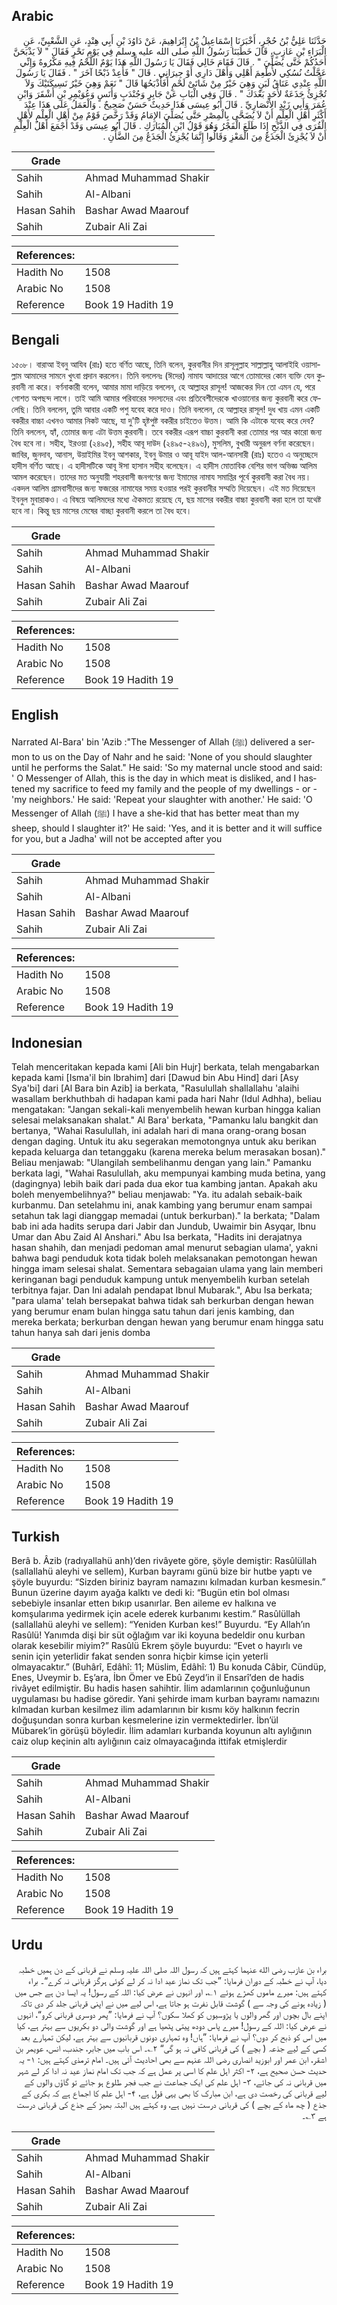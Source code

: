 ## Arabic


<div dir="rtl" lang="ar" style={{fontSize:'larger',backgroundColor:'#f8f9fa',padding:20}}>
حَدَّثَنَا عَلِيُّ بْنُ حُجْرٍ، أَخْبَرَنَا إِسْمَاعِيلُ بْنُ إِبْرَاهِيمَ، عَنْ دَاوُدَ بْنِ أَبِي هِنْدٍ، عَنِ الشَّعْبِيِّ، عَنِ الْبَرَاءِ بْنِ عَازِبٍ، قَالَ خَطَبَنَا رَسُولُ اللَّهِ صلى الله عليه وسلم فِي يَوْمِ نَحْرٍ فَقَالَ ‏"‏ لاَ يَذْبَحَنَّ أَحَدُكُمْ حَتَّى يُصَلِّيَ ‏"‏ ‏.‏ قَالَ فَقَامَ خَالِي فَقَالَ يَا رَسُولَ اللَّهِ هَذَا يَوْمٌ اللَّحْمُ فِيهِ مَكْرُوهٌ وَإِنِّي عَجَّلْتُ نُسُكِي لأُطْعِمَ أَهْلِي وَأَهْلَ دَارِي أَوْ جِيرَانِي ‏.‏ قَالَ ‏"‏ فَأَعِدْ ذَبْحًا آخَرَ ‏"‏ ‏.‏ فَقَالَ يَا رَسُولَ اللَّهِ عِنْدِي عَنَاقُ لَبَنٍ وَهِيَ خَيْرٌ مِنْ شَاتَىْ لَحْمٍ أَفَأَذْبَحُهَا قَالَ ‏"‏ نَعَمْ وَهِيَ خَيْرُ نَسِيكَتَيْكَ وَلاَ تُجْزِئُ جَذَعَةٌ لأَحَدٍ بَعْدَكَ ‏"‏ ‏.‏ قَالَ وَفِي الْبَابِ عَنْ جَابِرٍ وَجُنْدَبٍ وَأَنَسٍ وَعُوَيْمِرِ بْنِ أَشْقَرَ وَابْنِ عُمَرَ وَأَبِي زَيْدٍ الأَنْصَارِيِّ ‏.‏ قَالَ أَبُو عِيسَى هَذَا حَدِيثٌ حَسَنٌ صَحِيحٌ ‏.‏ وَالْعَمَلُ عَلَى هَذَا عِنْدَ أَكْثَرِ أَهْلِ الْعِلْمِ أَنْ لاَ يُضَحَّى بِالْمِصْرِ حَتَّى يُصَلِّيَ الإِمَامُ وَقَدْ رَخَّصَ قَوْمٌ مِنْ أَهْلِ الْعِلْمِ لأَهْلِ الْقُرَى فِي الذَّبْحِ إِذَا طَلَعَ الْفَجْرُ وَهُوَ قَوْلُ ابْنِ الْمُبَارَكِ ‏.‏ قَالَ أَبُو عِيسَى وَقَدْ أَجْمَعَ أَهْلُ الْعِلْمِ أَنْ لاَ يُجْزِئَ الْجَذَعُ مِنَ الْمَعْزِ وَقَالُوا إِنَّمَا يُجْزِئُ الْجَذَعُ مِنَ الضَّأْنِ ‏.‏
</div>
<div style={{backgroundColor:'#f8f9fa',padding:20, marginBottom: 10}}><table> <thead> <tr> <th>Grade</th> <th></th> </tr> </thead> <tbody> <tr><td>Sahih</td><td>Ahmad Muhammad Shakir</td></tr><tr><td>Sahih</td><td>Al-Albani</td></tr><tr><td>Hasan Sahih</td><td>Bashar Awad Maarouf</td></tr><tr><td>Sahih</td><td>Zubair Ali Zai</td></tr></tbody></table><table> <thead> <tr> <th>References:</th> <th></th> </tr> </thead> <tbody><tr><td>Hadith No</td><td>1508</td></tr><tr><td>Arabic No</td><td>1508</td></tr><tr><td>Reference</td><td>Book 19 Hadith 19</td></tr></tbody></table></div>

## Bengali


<div dir="ltr" lang="bn" style={{fontSize:'larger',backgroundColor:'#f8f9fa',padding:20}}>
১৫০৮। বারাআ ইবনু আযিব (রাঃ) হতে বর্ণিত আছে, তিনি বলেন, কুরবানীর দিন রাসূলুল্লাহ সাল্লাল্লাহু আলাইহি ওয়াসাল্লাম আমাদের সামনে খুৎবা প্রদান করলেন। তিনি বললেনঃ (ঈদের) নামায আদায়ের আগে তোমাদের কোন ব্যক্তি যেন কুরবানী না করে। বর্ণনাকারী বলেন, আমার মামা দাড়িয়ে বললেন, হে আল্লাহর রাসূল! আজকের দিন তো এমন যে, পরে গোশত অপছন্দ লাগে। তাই আমি আমার পরিবারের সদস্যদের এবং প্রতিবেশীদেরকে খাওয়ানোর জন্য কুরবানী করে ফেলেছি। তিনি বললেন, তুমি আবার একটি পশু যবেহ করে দাও। তিনি বললেন, হে আল্লাহর রাসূল! দুধ খায় এমন একটি বকরীর বাচ্চা এখনও আমার নিকট আছে, যা দু'টি হৃষ্টপুষ্ট বকরীর চাইতেও উত্তম। আমি কি এটাকে যবেহ করে দেব? তিনি বললেন, হ্যাঁ, তোমার জন্য এটা উত্তম কুরবানী। তবে বকরীর এরূপ বাচ্চা কুরবানী করা তোমার পর আর কারো জন্য বৈধ হবে না। সহীহ, ইরওয়া (২৪৯৫), সহীহ আবূ দাউদ (২৪৯৫-২৪৯৬), মুসলিম, বুখারী অনুরূপ বর্ণনা করেছেন। জাবির, জুনদাব, আনাস, উয়াইমির ইবনু আশকার, ইবনু উমার ও আবূ যাইদ আল-আনসারী (রাঃ) হতেও এ অনুচ্ছেদে হাদীস বর্ণিত আছে। এ হাদীসটিকে আবূ ঈসা হাসান সহীহ বলেছেন। এ হাদীস মোতাবিক বেশির ভাগ অভিজ্ঞ আলিম আমল করেছেন। তাদের মত অনুযায়ী শহরবাসী জনগণের জন্য ইমামের নামায সমাপ্তির পূর্বে কুরবানী করা বৈধ নয়। একদল আলিম গ্রামবাসীদের জন্য ফজরের নামাযের সময় হওয়ার পরই কুরবানীর সম্মতি দিয়েছেন। এই মত দিয়েছেন ইবনুল মুবারাকও। এ বিষয়ে আলিমদের মধ্যে ঐকমত্য রয়েছে যে, ছয় মাসের বকরীর বাচ্চা কুরবানী করা হলে তা যথেষ্ট হবে না। কিন্তু ছয় মাসের মেষের বাচ্ছা কুরবানী করলে তা বৈধ হবে।
</div>
<div style={{backgroundColor:'#f8f9fa',padding:20, marginBottom: 10}}><table> <thead> <tr> <th>Grade</th> <th></th> </tr> </thead> <tbody> <tr><td>Sahih</td><td>Ahmad Muhammad Shakir</td></tr><tr><td>Sahih</td><td>Al-Albani</td></tr><tr><td>Hasan Sahih</td><td>Bashar Awad Maarouf</td></tr><tr><td>Sahih</td><td>Zubair Ali Zai</td></tr></tbody></table><table> <thead> <tr> <th>References:</th> <th></th> </tr> </thead> <tbody><tr><td>Hadith No</td><td>1508</td></tr><tr><td>Arabic No</td><td>1508</td></tr><tr><td>Reference</td><td>Book 19 Hadith 19</td></tr></tbody></table></div>

## English


<div dir="ltr" lang="en" style={{fontSize:'larger',backgroundColor:'#f8f9fa',padding:20}}>
Narrated Al-Bara' bin 'Azib :"The Messenger of Allah (ﷺ) delivered a sermon to us on the Day of Nahr and he said: 'None of you should slaughter until he performs the Salat." He said: 'So my maternal uncle stood and said: ' O Messenger of Allah, this is the day in which meat is disliked, and I hastened my sacrifice to feed my family and the people of my dwellings - or - 'my neighbors.' He said: 'Repeat your slaughter with another.' He said: 'O Messenger of Allah (ﷺ) I have a she-kid that has better meat than my sheep, should I slaughter it?' He said: 'Yes, and it is better and it will suffice for you, but a Jadha' will not be accepted after you
</div>
<div style={{backgroundColor:'#f8f9fa',padding:20, marginBottom: 10}}><table> <thead> <tr> <th>Grade</th> <th></th> </tr> </thead> <tbody> <tr><td>Sahih</td><td>Ahmad Muhammad Shakir</td></tr><tr><td>Sahih</td><td>Al-Albani</td></tr><tr><td>Hasan Sahih</td><td>Bashar Awad Maarouf</td></tr><tr><td>Sahih</td><td>Zubair Ali Zai</td></tr></tbody></table><table> <thead> <tr> <th>References:</th> <th></th> </tr> </thead> <tbody><tr><td>Hadith No</td><td>1508</td></tr><tr><td>Arabic No</td><td>1508</td></tr><tr><td>Reference</td><td>Book 19 Hadith 19</td></tr></tbody></table></div>

## Indonesian


<div dir="ltr" lang="id" style={{fontSize:'larger',backgroundColor:'#f8f9fa',padding:20}}>
Telah menceritakan kepada kami [Ali bin Hujr] berkata, telah mengabarkan kepada kami [Isma'il bin Ibrahim] dari [Dawud bin Abu Hind] dari [Asy Sya'bi] dari [Al Bara bin Azib] ia berkata, "Rasulullah shallallahu 'alaihi wasallam berkhuthbah di hadapan kami pada hari Nahr (Idul Adhha), beliau mengatakan: "Jangan sekali-kali menyembelih hewan kurban hingga kalian selesai melaksanakan shalat." Al Bara' berkata, "Pamanku lalu bangkit dan bertanya, "Wahai Rasulullah, ini adalah hari di mana orang-orang bosan dengan daging. Untuk itu aku segerakan memotongnya untuk aku berikan kepada keluarga dan tetanggaku (karena mereka belum merasakan bosan)." Beliau menjawab: "Ulangilah sembelihanmu dengan yang lain." Pamanku berkata lagi, "Wahai Rasulullah, aku mempunyai kambing muda betina, yang (dagingnya) lebih baik dari pada dua ekor tua kambing jantan. Apakah aku boleh menyembelihnya?" beliau menjawab: "Ya. itu adalah sebaik-baik kurbanmu. Dan setelahmu ini, anak kambing yang berumur enam sampai setahun tak lagi dianggap memadai (untuk berkurban)." Ia berkata; "Dalam bab ini ada hadits serupa dari Jabir dan Jundub, Uwaimir bin Asyqar, Ibnu Umar dan Abu Zaid Al Anshari." Abu Isa berkata, "Hadits ini derajatnya hasan shahih, dan menjadi pedoman amal menurut sebagian ulama', yakni bahwa bagi penduduk kota tidak boleh melaksanakan pemotongan hewan hingga imam selesai shalat. Sementara sebagaian ulama yang lain memberi keringanan bagi penduduk kampung untuk menyembelih kurban setelah terbitnya fajar. Dan Ini adalah pendapat Ibnul Mubarak.", Abu Isa berkata; "para ulama' telah bersepakat bahwa tidak sah berkurban dengan hewan yang berumur enam bulan hingga satu tahun dari jenis kambing, dan mereka berkata; berkurban dengan hewan yang berumur enam hingga satu tahun hanya sah dari jenis domba
</div>
<div style={{backgroundColor:'#f8f9fa',padding:20, marginBottom: 10}}><table> <thead> <tr> <th>Grade</th> <th></th> </tr> </thead> <tbody> <tr><td>Sahih</td><td>Ahmad Muhammad Shakir</td></tr><tr><td>Sahih</td><td>Al-Albani</td></tr><tr><td>Hasan Sahih</td><td>Bashar Awad Maarouf</td></tr><tr><td>Sahih</td><td>Zubair Ali Zai</td></tr></tbody></table><table> <thead> <tr> <th>References:</th> <th></th> </tr> </thead> <tbody><tr><td>Hadith No</td><td>1508</td></tr><tr><td>Arabic No</td><td>1508</td></tr><tr><td>Reference</td><td>Book 19 Hadith 19</td></tr></tbody></table></div>

## Turkish


<div dir="ltr" lang="tr" style={{fontSize:'larger',backgroundColor:'#f8f9fa',padding:20}}>
Berâ b. Âzib (radıyallahü anh)’den rivâyete göre, şöyle demiştir: Rasûlüllah (sallallahü aleyhi ve sellem), Kurban bayramı günü bize bir hutbe yaptı ve şöyle buyurdu: “Sizden biriniz bayram namazını kılmadan kurban kesmesin.” Bunun üzerine dayım ayağa kalktı ve dedi ki: “Bugün etin bol olması sebebiyle insanlar etten bıkıp usanırlar. Ben aileme ev halkına ve komşularıma yedirmek için acele ederek kurbanımı kestim.” Rasûlüllah (sallallahü aleyhi ve sellem): “Yeniden Kurban kes!” Buyurdu. “Ey Allah’ın Rasûlü! Yanımda dişi bir süt oğlağım var iki koyuna bedeldir onu kurban olarak kesebilir miyim?” Rasûlü Ekrem şöyle buyurdu: “Evet o hayırlı ve senin için yeterlidir fakat senden sonra hiçbir kimse için yeterli olmayacaktır.” (Buhârî, Edâhî: 11; Müslim, Edâhî: 1) Bu konuda Câbir, Cündüp, Enes, Uveymir b. Eş’ara, İbn Ömer ve Ebû Zeyd’in il Ensarî’den de hadis rivâyet edilmiştir. Bu hadis hasen sahihtir. İlim adamlarının çoğunluğunun uygulaması bu hadise göredir. Yani şehirde imam kurban bayramı namazını kılmadan kurban kesilmez ilim adamlarının bir kısmı köy halkının fecrin doğuşundan sonra kurban kesmelerine izin vermektedirler. İbn’ül Mübarek’in görüşü böyledir. İlim adamları kurbanda koyunun altı aylığının caiz olup keçinin altı aylığının caiz olmayacağında ittifak etmişlerdir
</div>
<div style={{backgroundColor:'#f8f9fa',padding:20, marginBottom: 10}}><table> <thead> <tr> <th>Grade</th> <th></th> </tr> </thead> <tbody> <tr><td>Sahih</td><td>Ahmad Muhammad Shakir</td></tr><tr><td>Sahih</td><td>Al-Albani</td></tr><tr><td>Hasan Sahih</td><td>Bashar Awad Maarouf</td></tr><tr><td>Sahih</td><td>Zubair Ali Zai</td></tr></tbody></table><table> <thead> <tr> <th>References:</th> <th></th> </tr> </thead> <tbody><tr><td>Hadith No</td><td>1508</td></tr><tr><td>Arabic No</td><td>1508</td></tr><tr><td>Reference</td><td>Book 19 Hadith 19</td></tr></tbody></table></div>

## Urdu


<div dir="rtl" lang="ur" style={{fontSize:'larger',backgroundColor:'#f8f9fa',padding:20}}>
براء بن عازب رضی الله عنہما کہتے ہیں کہ رسول اللہ صلی اللہ علیہ وسلم نے قربانی کے دن ہمیں خطبہ دیا، آپ نے خطبہ کے دوران فرمایا: ”جب تک نماز عید ادا نہ کر لے کوئی ہرگز قربانی نہ کرے“۔ براء کہتے ہیں: میرے ماموں کھڑے ہوئے ۱؎، اور انہوں نے عرض کیا: اللہ کے رسول! یہ ایسا دن ہے جس میں ( زیادہ ہونے کی وجہ سے ) گوشت قابل نفرت ہو جاتا ہے، اس لیے میں نے اپنی قربانی جلد کر دی تاکہ اپنے بال بچوں اور گھر والوں یا پڑوسیوں کو کھلا سکوں؟ آپ نے فرمایا: ”پھر دوسری قربانی کرو“، انہوں نے عرض کیا: اللہ کے رسول! میرے پاس دودھ پیتی پٹھیا ہے اور گوشت والی دو بکریوں سے بہتر ہے، کیا میں اس کو ذبح کر دوں؟ آپ نے فرمایا: ”ہاں! وہ تمہاری دونوں قربانیوں سے بہتر ہے، لیکن تمہارے بعد کسی کے لیے جذعہ ( بچے ) کی قربانی کافی نہ ہو گی“ ۲؎۔ اس باب میں جابر، جندب، انس، عویمر بن اشقر، ابن عمر اور ابوزید انصاری رضی اللہ عنہم سے بھی احادیث آئی ہیں۔ امام ترمذی کہتے ہیں: ۱- یہ حدیث حسن صحیح ہے، ۲- اکثر اہل علم کا اسی پر عمل ہے کہ جب تک امام نماز عید نہ ادا کر لے شہر میں قربانی نہ کی جائے، ۳- اہل علم کی ایک جماعت نے جب فجر طلوع ہو جائے تو گاؤں والوں کے لیے قربانی کی رخصت دی ہے، ابن مبارک کا بھی یہی قول ہے، ۴- اہل علم کا اجماع ہے کہ بکری کے جذع ( چھ ماہ کے بچے ) کی قربانی درست نہیں ہے، وہ کہتے ہیں البتہ بھیڑ کے جذع کی قربانی درست ہے ۳؎۔
</div>
<div style={{backgroundColor:'#f8f9fa',padding:20, marginBottom: 10}}><table> <thead> <tr> <th>Grade</th> <th></th> </tr> </thead> <tbody> <tr><td>Sahih</td><td>Ahmad Muhammad Shakir</td></tr><tr><td>Sahih</td><td>Al-Albani</td></tr><tr><td>Hasan Sahih</td><td>Bashar Awad Maarouf</td></tr><tr><td>Sahih</td><td>Zubair Ali Zai</td></tr></tbody></table><table> <thead> <tr> <th>References:</th> <th></th> </tr> </thead> <tbody><tr><td>Hadith No</td><td>1508</td></tr><tr><td>Arabic No</td><td>1508</td></tr><tr><td>Reference</td><td>Book 19 Hadith 19</td></tr></tbody></table></div>
